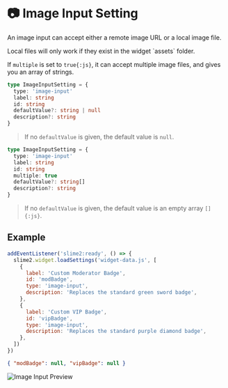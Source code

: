 
# 📷 Image Input Setting

An image input can accept either a remote image URL or a local image file.

<Callout type='warning'>
  Local files will only work if they exist in the widget `assets` folder.
</Callout>

If `multiple` is set to `true{:js}`, it can accept multiple image files, and gives you an array of strings.

```ts filename="Setting Definition"
type ImageInputSetting = {
  type: 'image-input'
  label: string
  id: string
  defaultValue?: string | null
  description?: string
}
```

> If no `defaultValue` is given, the default value is `null`.

```ts filename="Setting Definition" {5-6}
type ImageInputSetting = {
  type: 'image-input'
  label: string
  id: string
  multiple: true
  defaultValue?: string[]
  description?: string
}
```

> If no `defaultValue` is given, the default value is an empty array `[]{:js}`.

## Example

```js filename="JavaScript"
addEventListener('slime2:ready', () => {
  slime2.widget.loadSettings('widget-data.js', [
    {
      label: 'Custom Moderator Badge',
      id: 'modBadge',
      type: 'image-input',
      description: 'Replaces the standard green sword badge',
    },
    {
      label: 'Custom VIP Badge',
      id: 'vipBadge',
      type: 'image-input',
      description: 'Replaces the standard purple diamond badge',
    },
  ])
})
```

```json filename="Initial Data"
{ "modBadge": null, "vipBadge": null }
```

![Image Input Preview](/previews/image-input.png)
